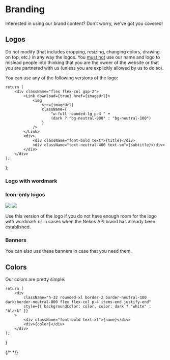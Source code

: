 
# Branding

Interested in using our brand content? Don't worry, we've got you covered!

## Logos

Do not modify (that includes cropping, resizing, changing colors, drawing on top, etc.) in any way the logos. You <u>must not</u> use our name and logo to mislead people into thinking that you are the owner of the website or that you are partnered with us (unless you are explicitly allowed by us to do so).

You can use any of the following versions of the logo:

    return (
        <div className="flex flex-col gap-2">
            <Link download={true} href={imageUrl}>
                <img
                    src={imageUrl}
                    className={
                        "w-full rounded-lg p-4 " +
                        (dark ? "bg-neutral-900" : "bg-neutral-100")
                    }
                />
            </Link>
            <div>
                <div className="font-bold text">{title}</div>
                <div className="text-neutral-400 text-sm">{subtitle}</div>
            </div>
        </div>
    );
};

### Logo with wordmark

<div className="mt-8 grid grid-cols-1 lg:grid-cols-2 gap-8">
    <Asset
        imageUrl="/branding/logo/logo-with-wordmark.png"
        title="Logo with wordmark"
        subtitle="You should always try to use the complete logo (this one) instead of the icon-only one."
    />
    <Asset
        imageUrl="/branding/logo/logo-with-wordmark-light.png"
        title="Logo with wordmark (light)"
        subtitle="This is the same logo as the dark one, but useful when the background is light and the wordmark cannot be seen"
        dark={false}
    />
</div>

### Icon-only logos

<div className="flex flex-row gap-8 mt-8">
    <Link download={true} href="/branding/logo/logo.png">
        <img
            src="/branding/logo/logo.png"
            className="h-24 w-24 p-4 rounded-lg bg-neutral-100"
        />
    </Link>
    <Link download={true} href="/branding/logo/logo-dark.png">
        <img
            src="/branding/logo/logo-dark.png"
            className="h-24 w-24 p-4 rounded-lg bg-neutral-900"
        />
    </Link>
</div>

Use this version of the logo if you do not have enough room for the logo with wordmark or in cases when the Nekos API brand has already been established.

### Banners

You can also use these banners in case that you need them.

<div className="mt-8 grid grid-cols-1 lg:grid-cols-2 gap-8">
    <Asset
        imageUrl="/branding/repo-banner-dark.jpeg"
        title="Repository Banner (dark)"
        subtitle="A banner with a few details about Nekos API's code repository."
        dark={false}
    />
    <Asset
        imageUrl="/branding/repo-banner-light.jpeg"
        title="Repository Banner (light)"
        subtitle="A banner with a few details about Nekos API's code repository."
        dark={true}
    />
    <Asset
        imageUrl="/branding/banner.png"
        title="Logo Banner"
        subtitle="A nice banner with a background gradient using Nekos API's brand colors."
        dark={false}
    />
</div>

## Colors

Our colors are pretty simple:

    return (
        <div
            className="h-32 rounded-xl border-2 border-neutral-100 dark:border-neutral-800 flex flex-col p-4 items-end justify-end"
            style={{ backgroundColor: color, color: dark ? "white" : "black" }}
        >
            <div className="font-bold text-xl">{name}</div>
            <div>{color}</div>
        </div>
    );
}

<div className="my-4 grid gri-cols-1 md:grid-cols-2 gap-4">
    <Color name="Black" color="#000000" dark={true} />
    <Color name="White" color="#FFFFFF" dark={false} />
    {/* <Color name="Pink" color="#f43f5e" dark={false} /> */}
    <Color name="Radical Red" color="#ff0055" dark={false} />
</div>
